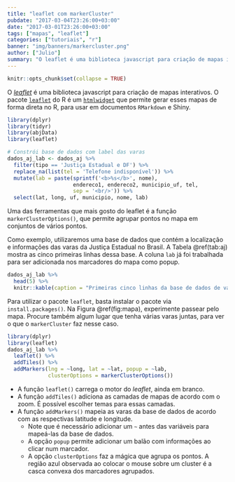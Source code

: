 ```yaml
---
title: "leaflet com markerCluster"
pubdate: "2017-03-04T23:26:00+03:00"
date: "2017-03-01T23:26:00+03:00"
tags: ["mapas", "leaflet"]
categories: ["tutoriais", "r"]
banner: "img/banners/markercluster.png"
author: ["Julio"]
summary: "O leaflet é uma biblioteca javascript para criação de mapas interativos. O pacote leaflet do R é um htmlwidget que permite gerar esses mapas de forma direta no R, para usar em documentos `RMarkdown` e Shiny."
---
```


```r
knitr::opts_chunk$set(collapse = TRUE)
```

O [*leaflet*](leafletjs.com) é uma biblioteca javascript para criação de mapas interativos. O pacote [`leaflet`](https://rstudio.github.io/leaflet/) do R é um [`htmlwidget`](www.htmlwidgets.org/) que permite gerar esses mapas de forma direta no R, para usar em documentos `RMarkdown` e Shiny.

```r
library(dplyr)
library(tidyr)
library(abjData)
library(leaflet)

# Constrói base de dados com label das varas
dados_aj_lab <- dados_aj %>%
  filter(tipo == 'Justiça Estadual e DF') %>%
  replace_na(list(tel = 'Telefone indisponível')) %>% 
  mutate(lab = paste(sprintf('<b>%s</b>', nome), 
                     endereco1, endereco2, municipio_uf, tel,
                     sep = '<br/>')) %>% 
  select(lat, long, uf, municipio, nome, lab)
```

Uma das ferramentas que mais gosto do leaflet é a função `markerClusterOptions()`, que permite agrupar pontos no mapa em conjuntos de vários pontos.

Como exemplo, utilizaremos uma base de dados que contém a localização e informações das varas da Justiça Estadual no Brasil. A Tabela \@ref(tab:aj) mostra as cinco primeiras linhas dessa base. A coluna `lab` já foi trabalhada para ser adicionada nos marcadores do mapa como popup.

```r
dados_aj_lab %>% 
  head(5) %>% 
  knitr::kable(caption = "Primeiras cinco linhas da base de dados de varas estaduais do Brasil.")
```

Para utilizar o pacote `leaflet`, basta instalar o pacote via `install.packages()`. Na Figura \@ref(fig:mapa), experimente passear pelo mapa. Procure também algum lugar que tenha várias varas juntas, para ver o que o `markerCluster` faz nesse caso.

```r
library(dplyr)
library(leaflet)
dados_aj_lab %>% 
  leaflet() %>% 
  addTiles() %>% 
  addMarkers(lng = ~long, lat = ~lat, popup = ~lab,
             clusterOptions = markerClusterOptions())
```

- A função `leaflet()` carrega o motor do *leaflet*, ainda em branco.
- A função `addTiles()` adiciona as camadas de mapas de acordo com o zoom. É possível escolher temas para essas camadas.
- A função `addMarkers()` mapeia as varas da base de dados de acordo com as respectivas latitude e longitude. 
    - Note que é necessário adicionar um `~` antes das variáveis para mapeá-las da base de dados. 
    - A opção `popup` permite adicionar um balão com informações ao clicar num marcador.
    - A opção `clusterOptions` faz a mágica que agrupa os pontos. A região azul observada ao colocar o mouse sobre um cluster é a casca convexa dos marcadores agrupados.

